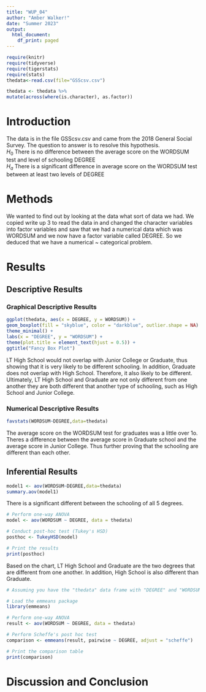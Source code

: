 ```yaml
---
title: "WUP_04"
author: "Amber Walker!"
date: "Summer 2023"
output:
  html_document:
    df_print: paged
---
```


```r
require(knitr)
require(tidyverse)
require(tigerstats)
require(stats)
thedata<-read.csv(file="GSScsv.csv")
```

```r
thedata <- thedata %>%
mutate(across(where(is.character), as.factor))
```

# Introduction

<!--In this section you explain what you are trying to show.  Where did the data come from?  What is the research or other question you are trying to answer?!-->

The data is in the file GSScsv.csv and came from the 2018 General Social Survey.  The question to answer is to resolve this hypothesis.  
$H_0$ There is no difference between the average score on the WORDSUM test and level of schooling DEGREE  
$H_a$ There is a significant difference in average score on the WORDSUM test between at least two levels of DEGREE  

# Methods

<!--Mention that you intend to use chatGPT to the greatest extent possible. Give credit to chatGPT when you use it to create code in your report. Decide on your methods:  use "variable analysis" or other appropriate descriptors.  Make sure to choose at least one graphical method and at least one numerical method.!-->

We wanted to find out by looking at the data what sort of data we had. We copied write up 3 to read the data in and changed the character variables into factor variables and saw that we had a numerical data which was WORDSUM and we now have a factor variable called DEGREE. So we deduced that we have a numerical ~ categorical problem. 

# Results

<!--Divide this section into two sub-sections:  One for your descriptive  results and one for your inferential results.!-->

## Descriptive Results

### Graphical Descriptive Results

<!--Graphical results here.  Make sure to show your code.  Provide appropriate labels for axes, giving units if possible, and provide a good title for the graph, too.  Use the graphical results to describe the patterns if any that exist in the data as focused toward the research question!-->

```r
ggplot(thedata, aes(x = DEGREE, y = WORDSUM)) +
geom_boxplot(fill = "skyblue", color = "darkblue", outlier.shape = NA) +
theme_minimal() +
labs(x = "DEGREE", y = "WORDSUM") +
theme(plot.title = element_text(hjust = 0.5)) +
ggtitle("Fancy Box Plot")
```


LT High School would not overlap with Junior College or Graduate, thus showing that it is very likely to be different schooling. In addition, Graduate does not overlap with High School. Therefore, it also likely to be different. Ultimately, LT High School and Graduate are not only different from one another they are both different that another type of schooling, such as High School and Junior College.

### Numerical Descriptive Results

```r
favstats(WORDSUM~DEGREE,data=thedata)
```

The average score on the WORDSUM test for graduates was a little over 1o. Theres a difference between the average score in Graduate school and the average score in Junior College. Thus further proving that the schooling are different than each other. 

<!--Numerical results go here. Use the numerical results to describe the patterns if any that exist in the data as focused toward the research question!-->

## Inferential Results

```r
model1 <- aov(WORDSUM~DEGREE,data=thedata)
summary.aov(model1)
```

There is a significant different between the schooling of all 5 degrees. 
```r


# Perform one-way ANOVA
model <- aov(WORDSUM ~ DEGREE, data = thedata)

# Conduct post-hoc test (Tukey's HSD)
posthoc <- TukeyHSD(model)

# Print the results
print(posthoc)

```

Based on the chart, LT High School and Graduate are the two degrees that are different from one another. In addition, High School is also different than Graduate.



```r
# Assuming you have the "thedata" data frame with "DEGREE" and "WORDSUM" columns

# Load the emmeans package
library(emmeans)

# Perform one-way ANOVA
result <- aov(WORDSUM ~ DEGREE, data = thedata)

# Perform Scheffe's post hoc test
comparison <- emmeans(result, pairwise ~ DEGREE, adjust = "scheffe")

# Print the comparison table
print(comparison)
````


<!--State hypothesis clearly.  Make sure your discussion of the inferential test covers all the aspects that the test output produces, such as test statistic, p-value etc.  Make a decision about the null hypothesis, explain the assumptions on which the selected test/procedure was based, and why the chosen procedure satisfys the assumptions and is appropriate to answer the research question!-->


# Discussion and Conclusion

<!--Discussion and conclusion here.  If you found a relationship be sure to consider whether the relationship occurs because one of the variavbles causes the other, or whether they perhasps are related for some other reason.  Watch the chapter 6 videos from the GeorgeTown videos collection.!-->
